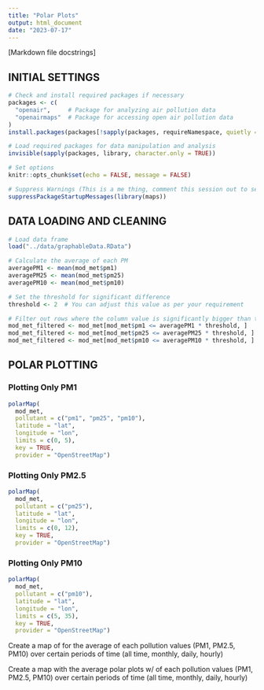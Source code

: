 ```yaml
---
title: "Polar Plots"
output: html_document
date: "2023-07-17"
---
```


[Markdown file docstrings]

## INITIAL SETTINGS

```r
# Check and install required packages if necessary
packages <- c(
  "openair",     # Package for analyzing air pollution data
  "openairmaps"  # Package for accessing open air pollution data
)
install.packages(packages[!sapply(packages, requireNamespace, quietly = TRUE)])

# Load required packages for data manipulation and analysis
invisible(sapply(packages, library, character.only = TRUE))

# Set options
knitr::opts_chunk$set(echo = FALSE, message = FALSE)

# Suppress Warnings (This is a me thing, comment this session out to see the conflicting functions)
suppressPackageStartupMessages(library(maps))
```

## DATA LOADING AND CLEANING

```r
# Load data frame
load("../data/graphableData.RData")

# Calculate the average of each PM
averagePM1 <- mean(mod_met$pm1)
averagePM25 <- mean(mod_met$pm25)
averagePM10 <- mean(mod_met$pm10)

# Set the threshold for significant difference
threshold <- 2  # You can adjust this value as per your requirement

# Filter out rows where the column value is significantly bigger than the average
mod_met_filtered <- mod_met[mod_met$pm1 <= averagePM1 * threshold, ]
mod_met_filtered <- mod_met[mod_met$pm25 <= averagePM25 * threshold, ]
mod_met_filtered <- mod_met[mod_met$pm10 <= averagePM10 * threshold, ]
```

## POLAR PLOTTING

### Plotting Only PM1

```r
polarMap(
  mod_met,
  pollutant = c("pm1", "pm25", "pm10"),
  latitude = "lat",
  longitude = "lon",
  limits = c(0, 5),
  key = TRUE,
  provider = "OpenStreetMap")
```

### Plotting Only PM2.5

```r
polarMap(
  mod_met,
  pollutant = c("pm25"),
  latitude = "lat",
  longitude = "lon",
  limits = c(0, 12),
  key = TRUE,
  provider = "OpenStreetMap")
```

### Plotting Only PM10

```r
polarMap(
  mod_met,
  pollutant = c("pm10"),
  latitude = "lat",
  longitude = "lon",
  limits = c(5, 35),
  key = TRUE,
  provider = "OpenStreetMap")
```

Create a map of for the average of each pollution values (PM1, PM2.5, PM10) over certain periods of time (all time, monthly, daily, hourly)

Create a map with the average polar plots w/ of each pollution values (PM1, PM2.5, PM10) over certain periods of time (all time, monthly, daily, hourly)
